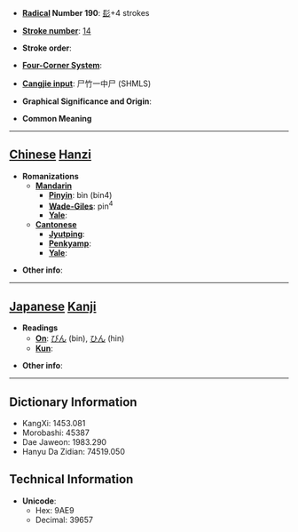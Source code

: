 * '''[[Wiktionary:Chinese radical index| Radical]] Number 190''': [[Wiktionary:Chinese radical index 髟|髟]]+4 strokes

* '''[[Wiktionary:Chinese total strokes index|Stroke number]]''': [[Wiktionary:Chinese total strokes index 14|14]]

* '''Stroke order''': 

* '''[[Wiktionary:Chinese four corner index|Four-Corner System]]''': 

* '''[[Wiktionary:Chinese Cangjie index|Cangjie input]]''': 尸竹一中尸 (SHMLS)

* '''Graphical Significance and Origin''': 

* '''Common Meaning'''

----

== [[Chinese]] [[Hanzi]] ==

* '''Romanizations'''
** '''[[Mandarin]]'''
*** '''[[Pinyin]]''': bìn (bin4)
*** '''[[Wade-Giles]]''': pin<sup>4</sup>
*** '''[[Yale]]''': 
** '''[[Cantonese]]'''
*** '''[[Jyutping]]''':
*** '''[[Penkyamp]]''': 
*** '''[[Yale]]''': 

* '''Other info''': 

----

== [[Japanese]] [[Kanji]] ==

* '''Readings'''
** '''[[On]]''': [[びん]] (bin), [[ひん]] (hin)
** '''[[Kun]]''': 

* '''Other info''':  

----

== Dictionary Information ==

* KangXi: 1453.081
* Morobashi: 45387
* Dae Jaweon: 1983.290
* Hanyu Da Zidian: 74519.050

== Technical Information ==

* '''Unicode''':
** Hex: 9AE9
** Decimal: 39657